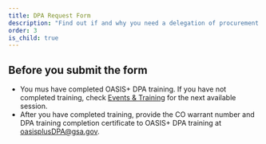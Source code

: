 ```yaml
---
title: DPA Request Form
description: "Find out if and why you need a delegation of procurement authority (DPA), how to get one, and stay updated on DPA training."
order: 3
is_child: true
---
```


## Before you submit the form

- You mus have completed OASIS+ DPA training. If you have not completed training, check [Events & Training](/events-training/) for the next available session.
- After you have completed training, provide the CO warrant number and DPA training completion certificate to OASIS+ DPA training at oasisplusDPA@gsa.gov.


<DPAForm />

